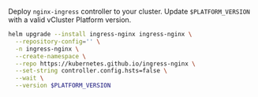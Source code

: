 Deploy `nginx-ingress` controller to your cluster. Update `$PLATFORM_VERSION` with a valid vCluster Platform version.

```bash
helm upgrade --install ingress-nginx ingress-nginx \
  --repository-config='' \
  -n ingress-nginx \
  --create-namespace \
  --repo https://kubernetes.github.io/ingress-nginx \
  --set-string controller.config.hsts=false \
  --wait \
  --version $PLATFORM_VERSION
```
